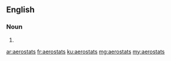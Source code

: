 ==English==

===Noun===
{{head|en|plural}}

# {{plural of|aerostat|lang=en}}

[[ar:aerostats]]
[[fr:aerostats]]
[[ku:aerostats]]
[[mg:aerostats]]
[[my:aerostats]]